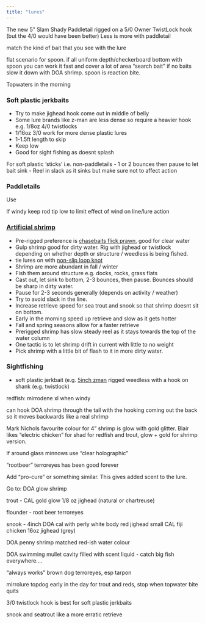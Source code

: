 ```yaml
---
title: "lures"
---
```


The new 5″ Slam Shady Paddletail rigged on a 5/0 Owner TwistLock hook (but the 4/0 would have been better)
Less is more with paddletail

match the kind of bait that you see with the lure

flat scenario for spoon. if all uniform depth/checkerboard bottom with
spoon you can work it fast and cover a lot of area "search bait" if no
baits slow it down with DOA shrimp. spoon is reaction bite.

Topwaters in the morning


### Soft plastic jerkbaits

-   Try to make jighead hook come out in middle of belly
-   Some lure brands like z-man are less dense so require a heavier hook e.g. 1/8oz 4/0 twistlocks
-   1/16oz 3/0 work for more dense plastic lures
-   1-1.5ft length to skip
  -   Keep low
-   Good for sight fishing as doesnt splash

For soft plastic 'sticks' i.e. non-paddletails
-   1 or 2 bounces then pause to let bait sink
-   Reel in slack as it sinks but make sure not to affect action


### Paddletails

Use 

If windy keep rod tip low to limit effect of wind on line/lure action


### [Artificial shrimp](https://www.saltstrong.com/fishing-tip/artificial-shrimp-mini-course-tips-and-tactics-for-rigging-and-retrieving/)

-   Pre-rigged preference is [chasebaits flick prawn](https://amzn.to/3eDDld7), good for clear water
-   Gulp shrimp good for dirty water. Rig with jighead or twistlock depending on whether depth or structure / weedless is being fished.
-   tie lures on with [non-slip loop knot](https://www.saltstrong.com/articles/non-slip-loop-knot/)
-   Shrimp are more abundant in fall / winter
-   Fish them around structure e.g. docks, rocks, grass flats
-   Cast out, let sink to bottom, 2-3 bounces, then pause. Bounces should be sharp in dirty water.
-   Pause for 2-3 seconds generally (depends on activity / weather)
-   Try to avoid slack in the line.
-   Increase retrieve speed for sea trout and snook so that shrimp doesnt sit on bottom.
-   Early in the morning speed up retrieve and slow as it gets hotter
-   Fall and spring seasons allow for a faster retrieve
-   Prerigged shrimp has slow steady reel as it stays towards the top of the water column
-   One tactic is to let shrimp drift in current with little to no weight
-   Pick shrimp with a little bit of flash to it in more dirty water.

### Sightfishing

-   soft plastic jerkbait (e.g. [5inch zman](https://amzn.to/3TpYd6G) rigged weedless with a hook on shank (e.g. twistlock)

redfish: mirrodene xl when windy

can hook DOA shrimp through the tail with the hooking coming out the
back so it moves backwards like a real shrimp

Mark Nichols favourite colour for 4" shrimp is glow with gold glitter.
Blair likes "electric chicken" for shad for redfish and trout, glow +
gold for shrimp version.

If around glass minnows use "clear holographic"

"rootbeer" terroreyes has been good forever

Add "pro-cure" or something similar. This gives added scent to the lure.

Go to: DOA glow shrimp

trout - CAL gold glow 1/8 oz jighead (natural or chartreuse)

flounder - root beer terroreyes

snook - 4inch DOA cal with perly white body red jighead small CAL fiji
chicken 16oz jighead (grey)

DOA penny shrimp matched red-ish water colour

DOA swimming mullet cavity filled with scent liquid - catch big fish
everywhere....

"always works" brown dog terroreyes, esp tarpon

mirrolure topdog early in the day for trout and reds, stop when topwater
bite quits

3/0 twistlock hook is best for soft plastic jerkbaits

snook and seatrout like a more erratic retrieve
